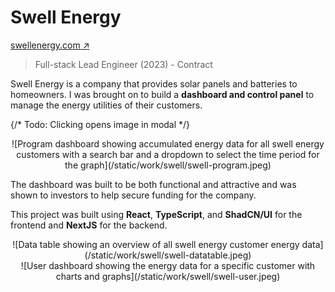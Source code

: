 
# Swell Energy

<Thick>[swellenergy.com ↗](https://swellenergy.com/)</Thick>

> Full-stack Lead Engineer (2023) - Contract

Swell Energy is a company that provides solar panels and batteries to homeowners. I was brought on to build a __dashboard and control panel__ to manage the energy utilities of their customers.

{/* Todo: Clicking opens image in modal */}

<Center className="mx-auto my-8">
	<Zoom>
	![Program dashboard showing accumulated energy data for all swell energy customers with a search bar and a dropdown to select the time period for the graph](/static/work/swell/swell-program.jpeg)
	</Zoom>
</Center>

The dashboard was built to be both functional and attractive and was shown to investors to help secure funding for the company.

This project was built using __React__, __TypeScript__, and __ShadCN/UI__ for the frontend and __NextJS__ for the backend.

<Center className="mx-auto my-8">
	![Data table showing an overview of all swell energy customer energy data](/static/work/swell/swell-datatable.jpeg)
</Center>

<Center className="mx-auto my-8">
	![User dashboard showing the energy data for a specific customer with charts and graphs](/static/work/swell/swell-user.jpeg)
</Center>
